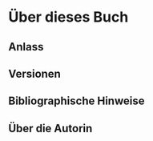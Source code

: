 # Über dieses Buch {.unnumbered}

## Anlass

## Versionen

## Bibliographische Hinweise

## Über die Autorin
